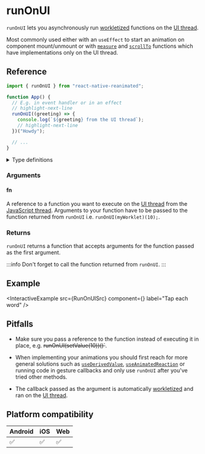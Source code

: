 # runOnUI

`runOnUI` lets you asynchronously run [workletized](/docs/fundamentals/glossary#to-workletize) functions on the [UI thread](/docs/fundamentals/glossary#ui-thread).

Most commonly used either with an `useEffect` to start an animation on component mount/unmount or with [`measure`](/docs/advanced/measure) and [`scrollTo`](/) functions which have implementations only on the UI thread.

## Reference

```javascript
import { runOnUI } from "react-native-reanimated";

function App() {
  // E.g. in event handler or in an effect
  // highlight-next-line
  runOnUI((greeting) => {
    console.log(`${greeting} from the UI thread`);
    // highlight-next-line
  })("Howdy");

  // ...
}
```

<details>
<summary>Type definitions</summary>

```typescript
function runOnUI<A extends any[], R>(
  fn: (...args: A) => R
): (...args: Parameters<typeof fn>) => void;
```

</details>

### Arguments

#### fn

A reference to a function you want to execute on the [UI thread](/docs/fundamentals/glossary#ui-thread) from the [JavaScript thread](/docs/fundamentals/glossary#javascript-thread). Arguments to your function have to be passed to the function returned from `runOnUI` i.e. `runOnUI(myWorklet)(10);`.

### Returns

`runOnUI` returns a function that accepts arguments for the function passed as the first argument.

:::info
Don't forget to call the function returned from `runOnUI`.
:::

## Example


<InteractiveExample
  src={RunOnUISrc}
  component={<RunOnUI />}
  label="Tap each word"
/>

## Pitfalls

- Make sure you pass a reference to the function instead of executing it in place, e.g. ~~runOnUI(setValue(10))()`~~.

- When implementing your animations you should first reach for more general solutions such as [`useDerivedValue`](/), [`useAnimatedReaction`](/docs/advanced/useAnimatedReaction) or running code in gesture callbacks and only use `runOnUI` after you've tried other methods.

- The callback passed as the argument is automatically [workletized](/docs/fundamentals/glossary#to-workletize) and ran on the [UI thread](/docs/fundamentals/glossary#ui-thread).

## Platform compatibility

<div className="compatibility">

| Android | iOS | Web |
| ------- | --- | --- |
| ✅      | ✅  | ✅  |

</div>
